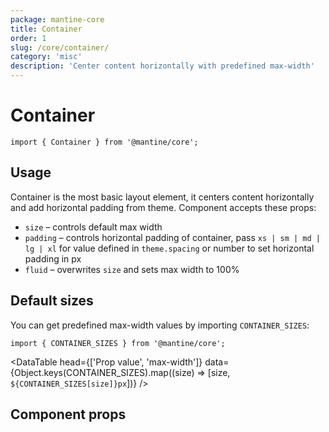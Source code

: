 ```yaml
---
package: mantine-core
title: Container
order: 1
slug: /core/container/
category: 'misc'
description: 'Center content horizontally with predefined max-width'
---
```



# Container

<PageHeader
  source="mantine-core/src/Container/Container.tsx"
  docs="core/Container.mdx"
  package="@mantine/core"
/>

```tsx
import { Container } from '@mantine/core';
```

## Usage

Container is the most basic layout element, it centers content horizontally and add horizontal padding from theme.
Component accepts these props:

- `size` – controls default max width
- `padding` – controls horizontal padding of container, pass `xs | sm | md | lg | xl` for value defined in `theme.spacing` or number to set horizontal padding in px
- `fluid` – overwrites `size` and sets max width to 100%

<ContainerBaseDemo />

## Default sizes

You can get predefined max-width values by importing `CONTAINER_SIZES`:

```tsx
import { CONTAINER_SIZES } from '@mantine/core';
```

<DataTable
  head={['Prop value', 'max-width']}
  data={Object.keys(CONTAINER_SIZES).map((size) => [size, `${CONTAINER_SIZES[size]}px`])}
/>

## Component props

<PropsTable component="Container" />
